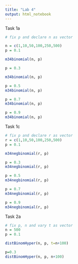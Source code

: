 ```yaml
---
title: "Lab 4"
output: html_notebook
---
```


Task 1a

```r
# fix p and declare n as vector

n = c(1,10,50,100,250,500)
p = 0.1

m34binomial(n, p)
```

```r
p = 0.3

m34binomial(n, p)
```

```r
p = 0.5
m34binomial(n, p)
```

```r
p = 0.7
m34binomial(n, p)
```

```r
p = 0.9
m34binomial(n, p)
```

Task 1c

```r
# fix p and declare r as vector
r = c(1,10,50,100,250,500)
p = 0.1

m34negbinomial(r, p)
```

```r
p = 0.3
m34negbinomial(r, p)
```

```r
p = 0.5
m34negbinomial(r, p)
```

```r
p = 0.7
m34negbinomial(r, p)
```

```r
p = 0.9
m34negbinomial(r, p)
```

Task 2a

```r
# fix p, n and vary t as vector
n = 500
p = 0.1

distBinomHyper(n, p, t=n+100)
```

```r
p=0.3
distBinomHyper(n, p, n+100)
```

```r

```
